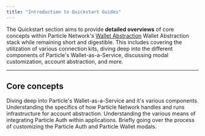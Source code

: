 ```yaml
---
title: "Introduction to Quickstart Guides"
---
```


The Quickstart section aims to provide **detailed overviews** of core concepts within Particle Network's [Wallet Abstraction](/landing/wallet-abstraction/btc-connect) Wallet Abstraction stack while remaining short and digestible. This includes covering the utilization of various connection kits, diving deep into the different components of Particle's Wallet-as-a-Service, discussing modal customization, account abstraction, and more.

***

## Core concepts

<CardGroup cols={2}>
  <Card title="Wallet-as-a-Service" icon="wallet" href="/guides/quickstart/waas/understanding-waas">
    Diving deep into Particle's Wallet-as-a-Service and it's various components.
  </Card>
      <Card title="Account Abstraction" icon="credit-card" href="/guides/quickstart/aa/web-aa">
    Understanding the specifics of how Particle Network handles and runs infrastructure for account abstraction.
  </Card>
  <Card title="Connection Kits" icon="ethernet" href="/guides/quickstart/connection-kits/solana">
    Understanding the various means of integrating Particle Auth within applications.
  </Card>
   <Card title="Customization" icon="palette" href="/guides/quickstart/customization/auth">
    Briefly going over the process of customizing the Particle Auth and Particle Wallet modals.
  </Card>

</CardGroup>
